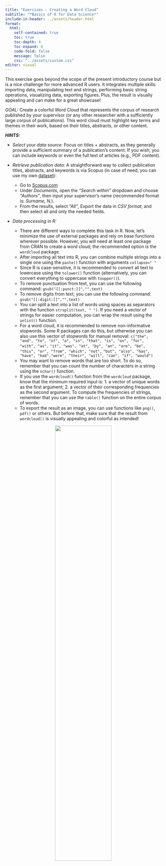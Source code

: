 ```yaml
---
title: "Exercises - Creating a Word Cloud"
subtitle: "*Basics of R for Data Science*"
include-in-header: ../assets/header.html
format: 
  html:
    self-contained: true
    toc: true   
    toc-depth: 4  
    toc-expand: 4
    code-fold: false 
    message: false
    css: "../assets/custom.css"
editor: visual
---
```


This exercise goes beyond the scope of the present introductory course but is a nice challenge for more advanced R users. It integrates multiple skills: importing data, manipulating text and strings, performing basic string operations, visualizing data, exporting figures. Plus, the result is visually appealing and can make for a great showcase!

<em>GOAL:</em> Create a colorful Word Cloud that represents the corpus of research published by your supervisor (or any other researcher with a sufficiently large corpus of publications). This word cloud must highlight key terms and themes in their work, based on their titles, abstracts, or other content.

<em>**HINTS:**</em>

-   *Select your data source:* Focus on titles + abstracts, as they generally provide a sufficient summary of a publication's content. If you wish, you can include keywords or even the full text of articles (e.g., PDF content).

-   *Retrieve publication data:* A straightforward way to collect publication titles, abstracts, and keywords is via Scopus (in case of need, you can use my own <a href="wordcloud/scopustoff.csv" download>dataset</a>):
    -   Go to <a href="https://www.scopus.com/search/form.uri?display=basic" target="_blank">Scopus.com</a>
    -   Under *Documents*, open the *"Search within"* dropdown and choose *"Authors"*, then input your supervisor’s name (recommended format is: *Surname, N.*).
    -   From the results, select *"All"*, Export the data in *CSV format*, and then select all and only the needed fields.

-   *Data processing in R:*
    -   There are different ways to complete this task in R. Now, let's minimize the use of external packages and rely on base functions wherever possible. However, you will need at least one package from CRAN to create a word cloud; the recommended option is the `wordcloud` package.
    -   After importing all text into R, you can combine multiple strings into a single one using the `paste()` function with arguments `collapse=" "`
    -   Since R is case-sensitive, it is recommended to convert all text to lowercase using the `tolower()` function (alternatively, you can convert everything to uppercase with `toupper()`).
    -   To remove punctuation from text, you can use the following command: `gsub("[[:punct:]]","",text)`
    -   To remove digits from text, you can use the following command: `gsub("[[:digit:]]","",text)`
    -   You can split a text into a list of words using spaces as separators with the function `strsplit(text, " ")`. If you need a vector of strings for easier computation, you can wrap the result using the `unlist()` function.
    -   For a word cloud, it is recommended to remove non-informative stopwords. Some R packages can do this, but otherwise you can also use this vector of stopwords for manual removal: `c("the", "and", "to", "of", "a", "in", "that", "is", "on", "for", "with", "as", ` `"it", "was", "at", "by", "an", "are", "be", "this", "or", "from", "which", "not", ` `"but", "also", "has", "have", "had","were", "their", "will", "can", "if", "would")`
    -   You may want to remove words that are too short. To do so, remember that you can count the number of characters in a string using the `nchar()` function.
    -   If you use the `wordcloud()` function from the `wordcloud` package, know that the minimum required input is: 1. a vector of unique words as the first argument; 2. a vector of their corresponding frequencies as the second argument. To compute the frequencies of strings, remember that you can use the `table()` function on the entire corpus of words.
    -   To export the result as an image, you can use functions like `png()`, `pdf()` or others. But before that, make sure that the result from `wordcloud()` is visually appealing and colorful as intended!


<div style="text-align: center;">
  <img src="wordcloud/wclexample.png" width="60%"/>
</div>
